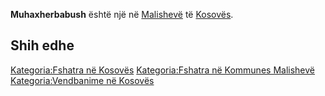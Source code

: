 {{Fshat në 
 | Emri                = Muhaxherbabush
 | EmriAlt                = 
 | NAME_SHORT_FORM=      
 | NAME_GENERIC=      
 | NAME_SORT_NAME_RO=      MUHAXHERBABUSH
 | FULL_NAME_RO = Muhaxherbabush
 | FULL_NAME_ND_RO=Muhaxherbabush
 | SORT_NAME_RG=MUHAXHERBABUSH
 | FULL_NAME_RG=Muhaxherbabush
 | FULL_NAME_ND_RG=Muhaxherbabush
 | SRP_NAME_SHORT_FORM=      
 | SRP_NAME_GENERIC=      
 | SRP_NAME_SORT_NAME_RO=      
 | SRP_FULL_NAME_RO = 
 | SRP_FULL_NAME_ND_RO=
 | SRP_SORT_NAME_RG=
 | SRP_FULL_NAME_RG=
 | SRP_FULL_NAME_ND_RG=
 | Emri (Rasa dhanore) = 
 | Figura              = 
 | Shteti              = Kosovo
 | Komuna              = Malishevë
 | Kodi postar         = 
 | Sipërfaqja          = 

 | Popullsia           = 

 | Regj. i popullsisë  = 
 | Dend. e popullsisë  = 
 | Faqja zyrtare       = 
 <!--- Koordinatat ----> 
 | Gjerësia            = 42.467222
 | Gjatësia            = 21.183611
 | Lartësia            = 
}}
'''Muhaxherbabush''' është një [[]] në [[Malishevë]] të [[Kosovës]].

<!-- == Gjeografia == -->
<!-- == Historia == -->
<!-- == Demografia == -->
== Shih edhe ==
{{Komuna Malishevë}}
{{Kosovo-Administrata-Cung}}

[[Kategoria:Fshatra në Kosovës]]
[[Kategoria:Fshatra në Kommunes Malishevë]]
[[Kategoria:Vendbanime në Kosovës]]